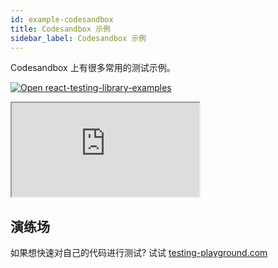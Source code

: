 ```yaml
---
id: example-codesandbox
title: Codesandbox 示例
sidebar_label: Codesandbox 示例
---
```


Codesandbox 上有很多常用的测试示例。

[![Open react-testing-library-examples](https://codesandbox.io/static/img/play-codesandbox.svg)](https://codesandbox.io/s/github/kentcdodds/react-testing-library-examples/tree/main/)

<iframe
  src="https://codesandbox.io/embed/github/kentcdodds/react-testing-library-examples/tree/main/?expanddevtools=1&fontsize=13&hidenavigation=1&initialpath=%2F__tests__%2Fasync.js&module=%2Fsrc%2F__tests__%2Fasync.js&moduleview=1&previewwindow=tests&view=editor"
  style={{
    width: '100%',
    height: 500,
    border: 0,
    borderRadius: 4,
    overflow: 'hidden',
  }}
  sandbox="allow-modals allow-forms allow-popups allow-scripts allow-same-origin"
></iframe>

## 演练场

如果想快速对自己的代码进行测试?
试试 [testing-playground.com](https://testing-playground.com)
